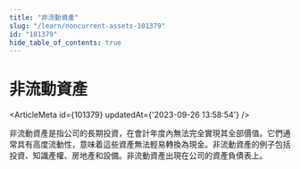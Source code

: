 ```yaml
---
title: "非流動資產"
slug: "/learn/noncurrent-assets-101379"
id: "101379"
hide_table_of_contents: true
---
```



# 非流動資產

<ArticleMeta id={101379} updatedAt={'2023-09-26 13:58:54'} />
<div className='border-solid border-b border-t-0 my-4 border-[var(--ifm-color-gray-300)]' />

非流動資產是指公司的長期投資，在會計年度內無法完全實現其全部價值。它們通常具有高度流動性，意味着這些資產無法輕易轉換為現金。非流動資產的例子包括投資、知識產權、房地產和設備。非流動資產出現在公司的資產負債表上。
